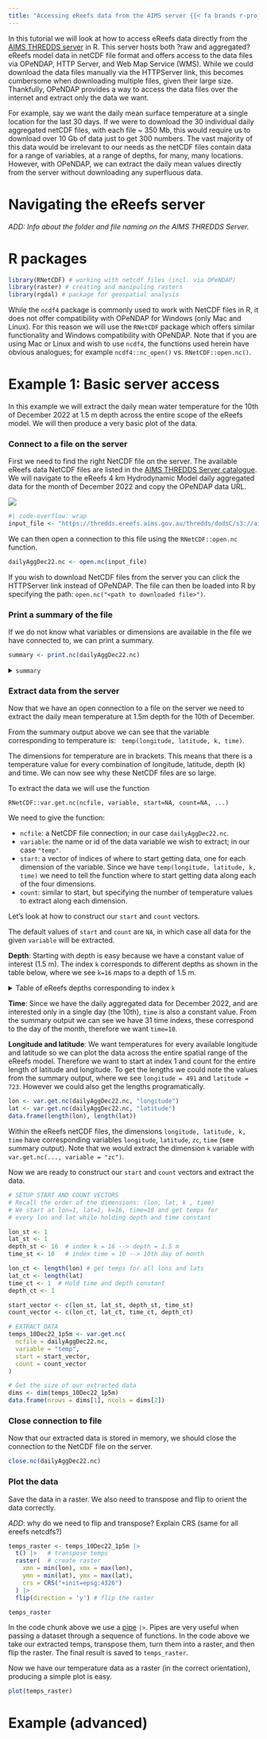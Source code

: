 ---
title: "Accessing eReefs data from the AIMS server {{< fa brands r-project >}}"
---


In this tutorial we will look at how to access eReefs data directly from the [AIMS THREDDS server](http://thredds.ereefs.aims.gov.au/thredds/catalog.html) in R. This server hosts both ?raw and aggregated? eReefs model data in netCDF file format and offers access to the data files via OPeNDAP, HTTP Server, and Web Map Service (WMS). While we could download the data files manually via the HTTPServer link, this becomes cumbersome when downloading multiple files, given their large size. Thankfully, OPeNDAP provides a way to access the data files over the internet and extract only the data we want. 

For example, say we want the daily mean surface temperature at a single location for the last 30 days. If we were to download the 30 individual daily aggregated netCDF files, with each file ~ 350 Mb, this would require us to download over 10 Gb of data just to get 300 numbers. The vast majority of this data would be irrelevant to our needs as the netCDF files contain data for a range of variables, at a range of depths, for many, many locations. However, with OPeNDAP, we can extract the daily mean values directly from the server without downloading any superfluous data.


# Navigating the eReefs server

*ADD: Info about the folder and file naming on the AIMS THREDDS Server.*


# R packages

```{r loadPackages, message=FALSE, warning=FALSE}
library(RNetCDF) # working with netcdf files (incl. via OPeNDAP)
library(raster) # creating and manipuling rasters
library(rgdal) # package for geospatial analysis
```

:::{.callout-note appearance="simple"}
While the `ncdf4` package is commonly used to work with NetCDF files in R, it does not offer compatibility with OPeNDAP for Windows (only Mac and Linux). For this reason we will use the `RNetCDF` package which offers similar functionality and Windows compatibility with OPeNDAP. Note that if you are using Mac or Linux and wish to use `ncdf4`, the functions used herein have obvious analogues; for example `ncdf4::nc_open()` vs. `RNetCDF::open.nc()`.
:::


# Example 1: Basic server access

In this example we will extract the daily mean water temperature for the 10th of December 2022 at 1.5 m depth  across the entire scope of the eReefs model. We will then produce a very basic plot of the data.

### Connect to a file on the server

First we need to find the right NetCDF file on the server. The available eReefs data NetCDF files are listed in the [AIMS THREDDS Server catalogue](http://thredds.ereefs.aims.gov.au/thredds/catalog.html). We will navigate to the eReefs 4 km Hydrodynamic Model daily aggregated data for the month of December 2022 and copy the OPeNDAP data URL.

![](images/server_navigation.gif)

```{r}
#| code-overflow: wrap
input_file <- "https://thredds.ereefs.aims.gov.au/thredds/dodsC/s3://aims-ereefs-public-prod/derived/ncaggregate/ereefs/gbr4_v2/daily-monthly/EREEFS_AIMS-CSIRO_gbr4_v2_hydro_daily-monthly-2022-12.nc"
```

We can then open a connection to this file using the `RNetCDF::open.nc` function.

```{r}
dailyAggDec22.nc <- open.nc(input_file)
```

::: {.callout-note appearance="simple"}
If you wish to download NetCDF files from the server you can click the HTTPServer link instead of OPeNDAP. The file can then be loaded into R by specifying the path: `open.nc("<path to downloaded file>")`.
:::

### Print a summary of the file

If we do not know what variables or dimensions are available in the file we have connected to, we can print a summary.

```{r eval=FALSE}
summary <- print.nc(dailyAggDec22.nc)
```

<details><summary><code>summary</code></summary>

```{r echo=FALSE}
print.nc(dailyAggDec22.nc)
```
</details>


### Extract data from the server

Now that we have an open connection to a file on the server we need to extract the daily mean temperature at 1.5m depth for the 10th of December. 

From the summary output above we can see that the variable corresponding to temperature is: $\texttt{ temp(longitude, latitude, k, time)}$.

The dimensions for temperature are in brackets. This means that there is a temperature value for every combination of longitude, latitude, depth (k) and time. We can now see why these NetCDF files are so large.

To extract the data we will use the function

`RNetCDF::var.get.nc(ncfile, variable, start=NA, count=NA, ...)`

We need to give the function:

  * `ncfile`: a NetCDF file connection; in our case `dailyAggDec22.nc`.
  * `variable`: the name or id of the data variable we wish to extract; in our case `"temp"`.
  * `start`: a vector of indices of where to start getting data, one for each dimension of the variable. Since we have $\texttt{temp(longitude, latitude, k, time)}$  we need to tell the function where to start getting data along each of the four dimensions.
  * `count`: similar to start, but specifying the number of temperature values to extract along each dimension. 

Let's look at how to construct our `start` and `count` vectors.

:::{.callout-note appearance="simple"}
The default values of `start` and `count` are `NA`, in which case all data for the given `variable` will be extracted.
:::

**Depth**: Starting with depth is easy because we have a constant value of interest (1.5 m). The index `k` corresponds to different depths as shown in the table below, where we see `k=16` maps to a depth of 1.5 m.

<details><summary>Table of eReefs depths corresponding to index `k`</summary>

| Index (k) | Hydrodynamic 1km model | Hydrodynamic & BioGeoChemical 4km models  |
| --------- | ---------------------- | ----------------------------------------- |
| 1         | -140.00 m              | -145.00 m                                 |
| 2         | -120.00 m              | -120.00 m                                 |
| 3         | -103.00 m              | -103.00 m                                 |
| 4         | -88.00 m               | -88.00 m                                  |
| 5         | -73.00 m               | -73.00 m                                  |
| 6         | -60.00 m               | -60.00 m                                  |
| 7         | -49.00 m               | -49.00 m                                  |
| 8         | -39.50 m               | -39.50 m                                  |
| 9         | -31.00 m               | -31.00 m                                  |
| 10        | -24.00 m               | -23.75 m                                  |
| 11        | -18.00 m               | -17.75 m                                  |
| 12        | -13.00 m               | -12.75 m                                  |
| 13        | -9.00 m                | -8.80 m                                   |
| 14        | -5.25 m                | -5.55 m                                   |
| 15        | -2.35 m                | -3.00 m                                   |
| 16        | -0.50 m                | -1.50 m                                   |
| 17        | n/a                    | -0.50 m                                   |

</details>


**Time**: Since we have the daily aggregated data for December 2022, and are interested only in a single day (the 10th), `time` is also a constant value. From the summary output we can see we have 31 time indexs, these correspond to the day of the month, therefore we want `time=10`.

**Longitude and latitude**: We want temperatures for every available longitude and latitude so we can plot the data across the entire spatial range of the eReefs model. Therefore we want to start at index 1 and count for the entire length of latitude and longitude. To get the lengths we could note the values from the summary output, where we see $\texttt{longitude = 491}$ and $\texttt{latitude = 723}$. However we could also get the lengths programatically. 

```{r}
lon <- var.get.nc(dailyAggDec22.nc, "longitude")
lat <- var.get.nc(dailyAggDec22.nc, "latitude")
data.frame(length(lon), length(lat))
```

:::{.callout-note appearance="simple"}
Within the eReefs netCDF files, the dimensions $\texttt{longitude, latitude, k, time}$ have corresponding variables `longitude`, `latitude`, `zc`, `time` (see summary output). Note that we would extract the dimension $\texttt{k}$ variable with `var.get.nc(..., variable = "zc")`.
:::


Now we are ready to construct our `start` and `count` vectors and extract the data. 

```{r}
# SETUP START AND COUNT VECTORS
# Recall the order of the dimensions: (lon, lat, k , time)
# We start at lon=1, lat=1, k=16, time=10 and get temps for
# every lon and lat while holding depth and time constant

lon_st <- 1
lat_st <- 1
depth_st <- 16  # index k = 16 --> depth = 1.5 m
time_st <- 10   # index time = 10 --> 10th day of month

lon_ct <- length(lon) # get temps for all lons and lats
lat_ct <- length(lat)
time_ct <- 1  # Hold time and depth constant
depth_ct <- 1

start_vector <- c(lon_st, lat_st, depth_st, time_st)  
count_vector <- c(lon_ct, lat_ct, time_ct, depth_ct)

# EXTRACT DATA
temps_10Dec22_1p5m <- var.get.nc(
  ncfile = dailyAggDec22.nc, 
  variable = "temp",
  start = start_vector, 
  count = count_vector
)

# Get the size of our extracted data
dims <- dim(temps_10Dec22_1p5m)
data.frame(nrows = dims[1], ncols = dims[2])
```


### Close connection to file

Now that our extracted data is stored in memory, we should close the connection to the NetCDF file on the server.

```{r}
close.nc(dailyAggDec22.nc)
```


### Plot the data

Save the data in a raster. We also need to transpose and flip to orient the data correctly.

*ADD*: why do we need to flip and transpose? Explain CRS (same for all ereefs netcdfs?)

```{r}
temps_raster <- temps_10Dec22_1p5m |>
  t() |>   # transpose temps
  raster(  # create raster
    xmn = min(lon), xmx = max(lon), 
    ymn = min(lat), ymx = max(lat), 
    crs = CRS("+init=epsg:4326")
  ) |>
  flip(direction = 'y') # flip the raster

temps_raster
```


:::{.callout-note appearance="simple"}
In the code chunk above we use a [pipe](https://r4ds.hadley.nz/workflow-pipes.html) `|>`. Pipes are very useful when passing a dataset through a sequence of functions. In the code above we take our extracted temps, transpose them, turn them into a raster, and then flip the raster. The final result is saved to `temps_raster`.
:::

Now we have our temperature data as a raster (in the correct orientation), producing a simple plot is easy.

```{r}
plot(temps_raster)
```


# Example (advanced)


